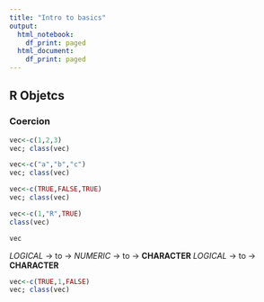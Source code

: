 ```yaml
---
title: "Intro to basics"
output:
  html_notebook:
    df_print: paged
  html_document:
    df_print: paged
---
```


## R Objetcs

### Coercion

```r
vec<-c(1,2,3)
vec; class(vec)
```


```r
vec<-c("a","b","c")
vec; class(vec)
```


```r
vec<-c(TRUE,FALSE,TRUE)
vec; class(vec)
```

```r
vec<-c(1,"R",TRUE)
class(vec)
```
```r
vec
```

*LOGICAL* -> to -> *NUMERIC*  -> to -> **CHARACTER**
*LOGICAL* -> to -> **CHARACTER**

```r
vec<-c(TRUE,1,FALSE)
vec; class(vec)
```


